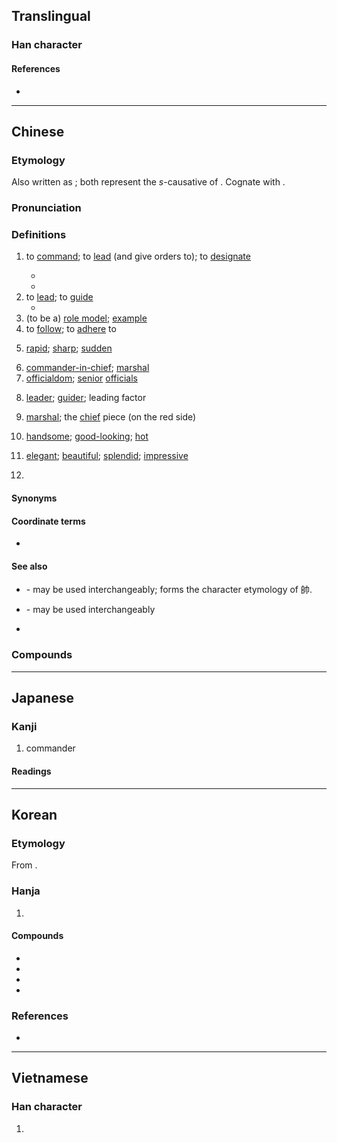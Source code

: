 {{also|帅|師}}
{{character info}}
==Translingual==

===Han character===
{{Han char|rn=50|rad=巾|as=06|sn=9|four=24727|canj=HRLB|ids=⿰𠂤巾}}

====References====
* {{Han ref|kx=0331.110|dkj=08886|dj=0636.250|hdz=10737.020|uh=5E25|ud=24101|bh=ABD3|bd=43987}}

----

==Chinese==
{{zh-forms|s=帅}}

===Etymology===
Also written as {{och-l|率|to lead}}; both represent the ''s''-causative of {{och-l|律|to follow}}. Cognate with {{cog|bo|སྲིད||commander, leader}}.

===Pronunciation===
{{zh-pron
|m=shuài
|c=seoi3
|h=pfs=sai
|md=só̤i
|mn=sòe
|w=2se,2sa
|mc=y
|oc=y
|ma=y
|cat=n
}}

===Definitions===
{{zh-hanzi}}

# {{lb|zh|military}} to [[command]]; to [[lead]] (and give orders to); to [[designate]]
#* {{zh-x|子曰：「三軍 可 奪 帥 也，匹夫 不可 奪 志 也。」|The Master said: "The three armies' '''commander''' can be seized. The common man's will cannot be deprived."|ref=Lunyu}}
#* {{zh-x|上 帥 士 以 人 之 所 戴，則 上下 和。|If the king '''appoints''' respected officers '''as commanders''', there will be harmony in the military.|CL|ref=Guanzi}}
# to [[lead]]; to [[guide]]
#* {{zh-x|季 ^康 ^子 問 政 於 ^孔子。^孔子 對 曰：「政 者，正 也。子 帥 以 正，孰 敢 不正？」|The philosopher Ji Kang asked Confucius about government; Confucius answered: "To govern is to rectify. When you '''lead''' correctly, who'd dare be not correct?"}}
# (to be a) [[role model]]; [[example]]
# to [[follow]]; to [[adhere]] to
#: {{zh-x|帥教|to follow guidance}}
# [[rapid]]; [[sharp]]; [[sudden]]
#: {{zh-x|帥然|suddenly, rapidly}}
#: {{zh-x|帥爾|rapidly}}
# [[commander-in-chief]]; [[marshal]]
# [[officialdom]]; [[senior]] [[official]]s
# {{lb|zh|of a person or a thing}} [[leader]]; [[guider]]; leading factor
# {{lb|zh|Chinese chess}} [[marshal]]; the [[chief]] piece (on the red side)
# {{lb|zh|colloquial|of men}} [[handsome]]; [[good-looking]]; [[hot]]
#: {{zh-x|帥呆|to be very good-looking}}
#: {{zh-x|帥哥|handsome guy}}
# {{lb|zh|colloquial}} [[elegant]]; [[beautiful]]; [[splendid]]; [[impressive]]
# {{surname|zh}}

====Synonyms====
{{zh-dial|英俊}}

====Coordinate terms====
* {{list:Chinese chess pieces/zh}}

====See also====
* {{zh-l|帨|shawl, mantelet}} - may be used interchangeably; forms the character etymology of 帥.
* {{zh-l|率|shuài|to lead}} - may be used interchangeably
* {{zh-l|將|jiàng|officer}}

===Compounds===
{{zh-der|大元帥|將帥|領帥|帥才|帥長|帥臣|帥乘|帥從|帥導|帥道|帥甸|帥爾|帥伏|帥服|帥府|帥哥|帥教|帥閫|帥厉|帥然|帥使|帥示|帥首|帥司|帥臺|帥先|帥行|帥性|帥意|帥繇|帥由|帥垣|帥座|帥職|統帥|元帥|主帥|不良帥|大帥|帥令|帥字旗|帥氣|師帥|掛帥|棄車保帥|玩帥|統帥權|帥鍋}}

----

==Japanese==

===Kanji===
{{ja-kanji|grade=c|rs=巾06}}

# commander

====Readings====
{{ja-readings
|goon=すい<すゐ, そち
|kanon=すい<すゐ, そつ
|kun=ひき-いる<ひき-ゐる
}}

----

==Korean==

===Etymology===
From {{der|ko|ltc|-}} {{ltc-l|帥|id=1}}. {{hanja-hunmong|슈〮|syu|人類#중01B}}

===Hanja===
{{ko-hanja-search}}
{{ko-hanja|장수|수}}

# {{hanja form of|수|[[commander]]}}

====Compounds====
{{der-top|Compounds}}
* {{ko-l|총수|總帥}}
* {{ko-l|장수|將帥}}
* {{ko-l|통수|統帥}}
* {{ko-l|원수|元帥}}
{{der-bottom}}

===References===
* {{R:hanjadoc|2987}}

----

==Vietnamese==

===Han character===
{{vi-readings|reading=suất, súy, suý, soái|rs=巾06}}

# {{rfdef|vi|sort=巾06}}